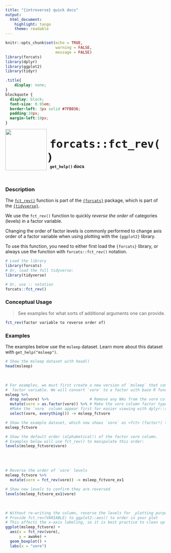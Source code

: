 ```yaml
---
title: "{introverse} quick docs"
output: 
  html_document:
    highlight: tango
    theme: readable
---
```



```r
knitr::opts_chunk$set(echo = TRUE, 
                      warning = FALSE, 
                      message = FALSE)
library(forcats)
library(dplyr)
library(ggplot2)
library(tidyr)
```

```css
.title{
    display: none;
}
blockquote {
  display: block;
  font-size: 0.95em;
  border-left: 3px solid #7FB036;
  padding:10px;
  margin-left:10px;
}
```

<div>
<br>
 <img src = "logo.png" style = "float:left;height:130px;margin-top:-20px;">
 <span style = "font-weight:bold;font-size:40px;"> 
  &nbsp;<code>forcats::fct_rev()</code>
 </span>
 <br>
 <b>&nbsp;&nbsp;&nbsp;<code>get_help()</code> docs</b>
</div>
<br>

### Description

The [`fct_rev()`](https://forcats.tidyverse.org/reference/fct_rev.html) function is part of the [`{forcats}`](https://forcats.tidyverse.org/) package, which is part of the [`{tidyverse}`](https://www.tidyverse.org/).

We use the `fct_rev()` function to quickly _reverse the order_ of categories (levels) in a factor variable. 

Changing the order of factor levels is commonly performed to change axis order of a factor variable when using plotting with the `{ggplot2}` library.

<!-- Add the following if the topic is a function that does NOT come with base R, and uncomment/fill in the subsequent multiline HTML comment: -->
To use this function, you need to either first load the `{forcats}` library, or always use the function with `forcats::fct_rev()` notation.

```r
# Load the library
library(forcats)
# Or, load the full tidyverse:
library(tidyverse)

# Or, use :: notation
forcats::fct_rev()
```


### Conceptual Usage 

> See examples for what sorts of additional arguments one can provide.

```r
fct_rev(factor variable to reverse order of)
```

### Examples

The examples below use the `msleep` dataset. Learn more about this dataset with `get_help("msleep")`.

```r
# Show the msleep dataset with head()
head(msleep)
```

<br>
```r
# For examples, we must first create a new version of `msleep` that contains a 
#  factor variable. We will convert `vore` to a factor with base R function`as.factor()`.
msleep %>%
  drop_na(vore) %>%                  # Remove any NAs from the vore column with tidyr::drop_na()
  mutate(vore = as.factor(vore)) %>% # Make the vore column factor type with dplyr::mutate() 
  #Make the `vore` column appear first for easier viewing with dplyr::select() and tidyselect::everything()
  select(vore, everything()) -> msleep_fctvore

# Show the example dataset, which now shows `vore` as <fct> (factor!) type
msleep_fctvore

# Show the default order (alphabetical!) of the factor vore column.
# Examples below will use fct_rev() to manipulate this order:
levels(msleep_fctvore$vore)
```

<br><br>

```r
# Reverse the order of `vore` levels
msleep_fctvore %>%
  mutate(vore = fct_rev(vore)) -> msleep_fctvore_ex1

# Show new levels to confirm they are reversed
levels(msleep_fctvore_ex1$vore)
```

<br>

```r
# Without re-writing the column, reverse the levels for _plotting purposes only_
# Provide fct_rev(VARIABLE) to ggplot2::aes() to order in your plot
# This affects the x-axis labeling, so it is best practice to clean up with `labs()`
ggplot(msleep_fctvore) +
  aes(x = fct_rev(vore), 
      y = awake) + 
  geom_boxplot() + 
  labs(x = "vore")
```